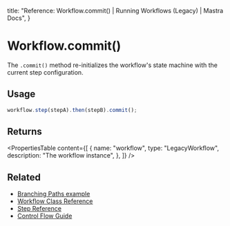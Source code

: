   title: "Reference: Workflow.commit() | Running Workflows (Legacy) | Mastra Docs",
}

# Workflow.commit()

The `.commit()` method re-initializes the workflow's state machine with the current step configuration.

## Usage

```typescript
workflow.step(stepA).then(stepB).commit();
```

## Returns

<PropertiesTable
  content={[
    {
      name: "workflow",
      type: "LegacyWorkflow",
      description: "The workflow instance",
    },
  ]}
/>

## Related

- [Branching Paths example](../../examples/workflows_legacy/branching-paths.mdx)
- [Workflow Class Reference](./workflow.mdx)
- [Step Reference](./step-class.mdx)
- [Control Flow Guide](../../docs/workflows-legacy/control-flow.mdx)